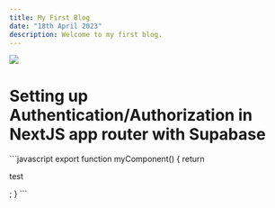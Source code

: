 ```yaml
---
title: My First Blog
date: "18th April 2023"
description: Welcome to my first blog.
---
```


<img src="/blog_post_headers/1.jpg" className="w-full h-[400px] mb-5" />

<h1 className="text-4xl font-bold mb-2">
  Setting up Authentication/Authorization in NextJS app router with Supabase
</h1>

<p> </p>
```javascript
export function myComponent() {
  return <p>test</p>;
}
```
